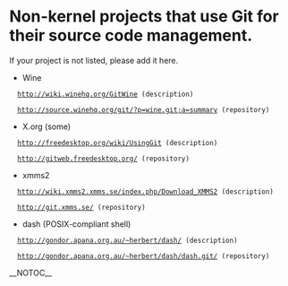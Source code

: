 = Non-kernel projects that use Git for their source code management. =

If your project is not listed, please add it here.

* Wine

   http://wiki.winehq.org/[[GitWine]] (description)

   http://source.winehq.org/git/?p=wine.git;a=summary (repository)

* X.org (some)

   http://freedesktop.org/wiki/[[UsingGit]] (description)

   http://gitweb.freedesktop.org/ (repository)

* xmms2

   http://wiki.xmms2.xmms.se/index.php/Download_XMMS2 (description)

   http://git.xmms.se/ (repository)

* dash (POSIX-compliant shell)

   http://gondor.apana.org.au/~herbert/dash/ (description)

   http://gondor.apana.org.au/~herbert/dash/dash.git/ (repository)

__NOTOC__